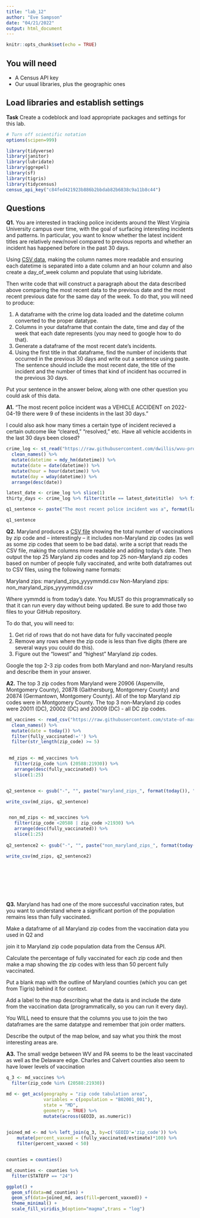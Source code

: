 ```yaml
---
title: "lab_12"
author: "Eve Sampson"
date: "04/21/2022"
output: html_document
---
```


```r
knitr::opts_chunk$set(echo = TRUE)
```

## You will need

* A Census API key
* Our usual libraries, plus the geographic ones

## Load libraries and establish settings

**Task** Create a codeblock and load appropriate packages and settings for this lab.

```r
# Turn off scientific notation
options(scipen=999)

library(tidyverse)
library(janitor)
library(lubridate)
library(ggrepel)
library(sf)
library(tigris)
library(tidycensus)
census_api_key("c84fed421923b886b2bbdab82b6838c9a11b8c44")


```

## Questions

**Q1.** You are interested in tracking police incidents around the West Virginia University campus over time, with the goal of surfacing interesting incidents and patterns. In particular, you want to know whether the latest incident titles are relatively new/novel compared to previous reports and whether an incident has happened before in the past 30 days.

Using [CSV data](https://raw.githubusercontent.com/dwillis/wvu-projects/master/crime-log/crime_log.csv), making the column names more readable and ensuring each datetime is separated into a date column and an hour column and also create a day_of_week column and populate that using lubridate.

Then write code that will construct a paragraph about the data described above comparing the most recent data to the previous date and the most recent previous date for the same day of the week. To do that, you will need to produce:

1. A dataframe with the crime log data loaded and the datetime column converted to the proper datatype.
2. Columns in your dataframe that contain the date, time and day of the week that each date represents (you may need to google how to do that).
3. Generate a dataframe of the most recent date's incidents.
4. Using the first title in that dataframe, find the number of incidents that occurred in the previous 30 days and write out a sentence using paste. The sentence should include the most recent date, the title of the incident and the number of times that kind of incident has occurred in the previous 30 days.

Put your sentence in the answer below, along with one other question you could ask of this data.

**A1.** "The most recent police incident was a VEHICLE ACCIDENT on 2022-04-19 there were 9 of these incidents in the last 30 days." 

I could also ask how many times a certain type of incident recieved a certain outcome like "cleared," "resolved," etc. Have all vehicle accidents in the last 30 days been closed? 

```r
crime_log <- st_read("https://raw.githubusercontent.com/dwillis/wvu-projects/master/crime-log/crime_log.csv") %>%
  clean_names() %>%
  mutate(datetime = mdy_hm(datetime)) %>%
  mutate(date = date(datetime)) %>%
  mutate(hour = hour(datetime)) %>%
  mutate(day = wday(datetime)) %>%
  arrange(desc(date)) 

latest_date <- crime_log %>% slice(1)
thirty_days <- crime_log %>% filter(title == latest_date$title)  %>% filter(date > latest_date$date - 30) %>% summarise(count=n())

q1_sentence <- paste("The most recent police incident was a", format(latest_date$title), "on",  format(latest_date$date), "and there were", format(thirty_days$count), "of these incidents in the last 30 days.")

q1_sentence
```

**Q2.** Maryland produces a [CSV file](https://raw.githubusercontent.com/state-of-maryland/VaccineCSVs/master/Vax_ZIP_CODE_FirstSecondSingle_Totals_Raw.csv) showing the total number of vaccinations by zip code and -- interestingly -- it includes non-Maryland zip codes (as well as some zip codes that seem to be bad data). write a script that reads the CSV file, making the columns more readable and adding today's date. Then output the top 25 Maryland zip codes and top 25 non-Maryland zip codes based on number of people fully vaccinated, and write both dataframes out to CSV files, using the following name formats:

Maryland zips: maryland_zips_yyyymmdd.csv
Non-Maryland zips: non_maryland_zips_yyyymmdd.csv

Where yymmdd is from today's date. You MUST do this programmatically so that it can run every day without being updated. Be sure to add those two files to your GitHub repository.

To do that, you will need to:

1. Get rid of rows that do not have data for fully vaccinated people
2. Remove any rows where the zip code is less than five digits (there are several ways you could do this).
3. Figure out the "lowest" and "highest" Maryland zip codes.

Google the top 2-3 zip codes from both Maryland and non-Maryland results and describe them in your answer.

**A2.**
The top 3 zip codes from Maryland were 20906 (Aspenville, Montgomery County), 20878 (Gaithersburg, Montgomery County) and 20874 (Germantown, Montgomery County). All of the top Maryland zip codes were in Montgomery County. The top 3 non-Maryland zip codes were 20011 (DC), 20002 (DC) and 20009 (DC) - all DC zip codes. 


```r
md_vaccines <- read_csv("https://raw.githubusercontent.com/state-of-maryland/VaccineCSVs/master/Vax_ZIP_CODE_FirstSecondSingle_Totals_Raw.csv") %>%
  clean_names() %>%
  mutate(date = today()) %>%
  filter(fully_vaccinated!='') %>%
  filter(str_length(zip_code) >= 5) 

  
 md_zips <- md_vaccines %>%
   filter(zip_code %in% (20588:21930)) %>%
   arrange(desc(fully_vaccinated)) %>%
   slice(1:25)


q2_sentence <- gsub("-", "", paste("maryland_zips_", format(today()), ".csv", sep="")) 

write_csv(md_zips, q2_sentence)


 non_md_zips <- md_vaccines %>%
   filter(zip_code <20588 | zip_code >21930) %>% 
   arrange(desc(fully_vaccinated)) %>%
   slice(1:25)
 
q2_sentence2 <- gsub("-", "", paste("non_maryland_zips_", format(today()), ".csv", sep="")) 

write_csv(md_zips, q2_sentence2)




  




```

**Q3.** Maryland has had one of the more successful vaccination rates, but you want to understand where a significant portion of the population remains less than fully vaccinated. 

Make a dataframe of all Maryland zip codes from the vaccination data you used in Q2 and 

join it to Maryland zip code population data from the Census API. 

Calculate the percentage of fully vaccinated for each zip code and then make a map showing the zip codes with less than 50 percent fully vaccinated. 

Put a blank map with the outline of Maryland counties (which you can get from Tigris) behind it for context. 

Add a label to the map describing what the data is and include the date from the vaccination data (programmatically, so you can run it every day).

You WILL need to ensure that the columns you use to join the two dataframes are the same datatype and remember that join order matters.

Describe the output of the map below, and say what you think the most interesting areas are.

**A3.** The small wedge between WV and PA seems to be the least vaccinated as well as the Delaware edge. Charles and Calvert counties also seem to have lower levels of vaccination

```r
q_3 <- md_vaccines %>%
  filter(zip_code %in% (20588:21930))

md <- get_acs(geography = "zip code tabulation area",
              variables = c(population = "B02001_001"),
              state = "MD",
              geometry = TRUE) %>%
              mutate(across(GEOID, as.numeric))
   

joined_md <- md %>% left_join(q_3, by=c('GEOID'='zip_code')) %>%
    mutate(percent_vaxxed = (fully_vaccinated/estimate)*100) %>%
    filter(percent_vaxxed < 50)


counties = counties()

md_counties <- counties %>%
  filter(STATEFP == "24")

ggplot() + 
  geom_sf(data=md_counties) +
  geom_sf(data=joined_md, aes(fill=percent_vaxxed)) + 
  theme_minimal() +
  scale_fill_viridis_b(option="magma",trans = "log") 
  



```
